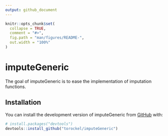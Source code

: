 ```yaml
---
output: github_document
---
```


<!-- README.md is generated from README.Rmd. Please edit that file -->

```r
knitr::opts_chunk$set(
  collapse = TRUE,
  comment = "#>",
  fig.path = "man/figures/README-",
  out.width = "100%"
)
```

# imputeGeneric

<!-- badges: start -->
<!-- badges: end -->

The goal of imputeGeneric is to ease the implementation of imputation functions.

## Installation

You can install the development version of imputeGeneric from [GitHub](https://github.com/) with:

``` r
# install.packages("devtools")
devtools::install_github("torockel/imputeGeneric")
```
